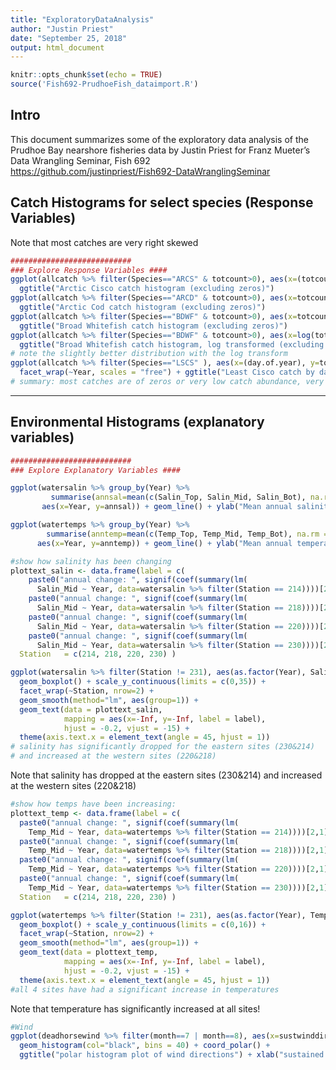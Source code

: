 ```yaml
---
title: "ExploratoryDataAnalysis"
author: "Justin Priest"
date: "September 25, 2018"
output: html_document
---
```


```r
knitr::opts_chunk$set(echo = TRUE)
source('Fish692-PrudhoeFish_dataimport.R')
```


## Intro
This document summarizes some of the exploratory data analysis of the Prudhoe Bay nearshore
fisheries data by Justin Priest for Franz Mueter's Data Wrangling Seminar, Fish 692  
<https://github.com/justinpriest/Fish692-DataWranglingSeminar>


## Catch Histograms for select species (Response Variables)

Note that most catches are very right skewed
```r


###########################
### Explore Response Variables ####
ggplot(allcatch %>% filter(Species=="ARCS" & totcount>0), aes(x=(totcount))) + geom_histogram(bins = 30) + 
  ggtitle("Arctic Cisco catch histogram (excluding zeros)")
ggplot(allcatch %>% filter(Species=="ARCD" & totcount>0), aes(x=totcount)) + geom_histogram(bins = 30) + 
  ggtitle("Arctic Cod catch histogram (excluding zeros)")
ggplot(allcatch %>% filter(Species=="BDWF" & totcount>0), aes(x=totcount)) + geom_histogram(bins = 30) + 
  ggtitle("Broad Whitefish catch histogram (excluding zeros)")
ggplot(allcatch %>% filter(Species=="BDWF" & totcount>0), aes(x=log(totcount))) + geom_histogram(bins = 30) + 
  ggtitle("Broad Whitefish catch histogram, log transformed (excluding zeros)")
# note the slightly better distribution with the log transform
ggplot(allcatch %>% filter(Species=="LSCS" ), aes(x=(day.of.year), y=totcount)) + geom_point() +
  facet_wrap(~Year, scales = "free") + ggtitle("Least Cisco catch by day of year") + ylab("Count")
# summary: most catches are of zeros or very low catch abundance, very right skewed
```

******  
## Environmental Histograms (explanatory variables)
\newline

```r

###########################
### Explore Explanatory Variables ####

ggplot(watersalin %>% group_by(Year) %>% 
         summarise(annsal=mean(c(Salin_Top, Salin_Mid, Salin_Bot), na.rm = TRUE)),
       aes(x=Year, y=annsal)) + geom_line() + ylab("Mean annual salinity (ppt)")

ggplot(watertemps %>% group_by(Year) %>% 
        summarise(anntemp=mean(c(Temp_Top, Temp_Mid, Temp_Bot), na.rm = TRUE)),
      aes(x=Year, y=anntemp)) + geom_line() + ylab("Mean annual temperature (C)")

#show how salinity has been changing
plottext_salin <- data.frame(label = c(
    paste0("annual change: ", signif(coef(summary(lm(
      Salin_Mid ~ Year, data=watersalin %>% filter(Station == 214))))[2,1], 2)),
    paste0("annual change: ", signif(coef(summary(lm(
      Salin_Mid ~ Year, data=watersalin %>% filter(Station == 218))))[2,1], 2)),
    paste0("annual change: ", signif(coef(summary(lm(
      Salin_Mid ~ Year, data=watersalin %>% filter(Station == 220))))[2,1], 2)),
    paste0("annual change: ", signif(coef(summary(lm(
      Salin_Mid ~ Year, data=watersalin %>% filter(Station == 230))))[2,1], 2)) ),
  Station   = c(214, 218, 220, 230) )

ggplot(watersalin %>% filter(Station != 231), aes(as.factor(Year), Salin_Mid)) + 
  geom_boxplot() + scale_y_continuous(limits = c(0,35)) +
  facet_wrap(~Station, nrow=2) +
  geom_smooth(method="lm", aes(group=1)) +
  geom_text(data = plottext_salin, 
            mapping = aes(x=-Inf, y=-Inf, label = label),
            hjust = -0.2, vjust = -15) +
  theme(axis.text.x = element_text(angle = 45, hjust = 1))
# salinity has significantly dropped for the eastern sites (230&214) 
# and increased at the western sites (220&218)
```

\newline
Note that salinity has dropped at the eastern sites (230&214) 
and increased at the western sites (220&218)
\newline

```r
#show how temps have been increasing:
plottext_temp <- data.frame(label = c(
  paste0("annual change: ", signif(coef(summary(lm(
    Temp_Mid ~ Year, data=watertemps %>% filter(Station == 214))))[2,1], 2)),
  paste0("annual change: ", signif(coef(summary(lm(
    Temp_Mid ~ Year, data=watertemps %>% filter(Station == 218))))[2,1], 2)),
  paste0("annual change: ", signif(coef(summary(lm(
    Temp_Mid ~ Year, data=watertemps %>% filter(Station == 220))))[2,1], 2)),
  paste0("annual change: ", signif(coef(summary(lm(
    Temp_Mid ~ Year, data=watertemps %>% filter(Station == 230))))[2,1], 2)) ),
  Station   = c(214, 218, 220, 230) )

ggplot(watertemps %>% filter(Station != 231), aes(as.factor(Year), Temp_Mid)) + 
  geom_boxplot() + scale_y_continuous(limits = c(0,16)) +
  facet_wrap(~Station, nrow=2) +
  geom_smooth(method="lm", aes(group=1)) +
  geom_text(data = plottext_temp, 
            mapping = aes(x=-Inf, y=-Inf, label = label),
            hjust = -0.2, vjust = -15) + 
  theme(axis.text.x = element_text(angle = 45, hjust = 1))
#all 4 sites have had a significant increase in temperatures
```

\newline
Note that temperature has significantly increased at all sites!
\newline

```r
#Wind 
ggplot(deadhorsewind %>% filter(month==7 | month==8), aes(x=sustwinddir)) + 
  geom_histogram(col="black", bins = 40) + coord_polar() + 
  ggtitle("polar histogram plot of wind directions") + xlab("sustained wind direction")

```

